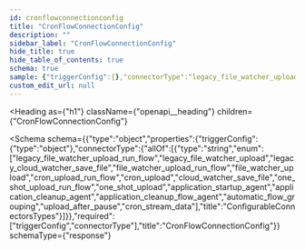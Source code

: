 ```yaml
---
id: cronflowconnectionconfig
title: "CronFlowConnectionConfig"
description: ""
sidebar_label: "CronFlowConnectionConfig"
hide_title: true
hide_table_of_contents: true
schema: true
sample: {"triggerConfig":{},"connectorType":"legacy_file_watcher_upload_run_flow"}
custom_edit_url: null
---
```



<Heading
  as={"h1"}
  className={"openapi__heading"}
  children={"CronFlowConnectionConfig"}
>
</Heading>





<Schema
  schema={{"type":"object","properties":{"triggerConfig":{"type":"object"},"connectorType":{"allOf":[{"type":"string","enum":["legacy_file_watcher_upload_run_flow","legacy_file_watcher_upload","legacy_cloud_watcher_save_file","file_watcher_upload_run_flow","file_watcher_upload","cron_upload_run_flow","cron_upload","cloud_watcher_save_file","one_shot_upload_run_flow","one_shot_upload","application_startup_agent","application_cleanup_agent","application_cleanup_flow_agent","automatic_flow_grouping","upload_after_pause","cron_stream_data"],"title":"ConfigurableConnectorsTypes"}]}},"required":["triggerConfig","connectorType"],"title":"CronFlowConnectionConfig"}}
  schemaType={"response"}
>
  
</Schema>
            